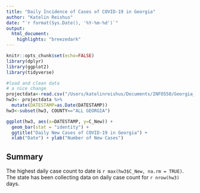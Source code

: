 ```yaml
---
title: "Daily Incidence of Cases of COVID-19 in Georgia"
author: "Katelin Reishus"
date: "`r format(Sys.Date(), '%Y-%m-%d')`"
output: 
  html_document:
    highlights: "breezedark"
---
```

<!-- Supress code chunks
-->
```r
knitr::opts_chunk$set(echo=FALSE)
library(dplyr)
library(ggplot2)
library(tidyverse)
```
```r
#load and clean data
# a nice change
projectdata<-read.csv("/Users/katelinreishus/Documents/INFO550/Georgia_COVID-19_Case_Data.csv",na.strings=c("", "NA"))
hw3<- projectdata %>%
  mutate(DATESTAMP=as.Date(DATESTAMP))
hw3<-subset(hw3, COUNTY=="ALL GEORGIA")
```
```r
ggplot(hw3, aes(x=DATESTAMP, y=C_New)) + 
  geom_bar(stat = "identity") +
  ggtitle("Daily New Cases of COVID-19 in Georgia") +
  xlab("Date") + ylab("Number of New Cases")
```

## Summary

The highest daily case count to date is `r max(hw3$C_New, na.rm = TRUE)`. The state has been collecting data on daily case count for `r nrow(hw3)` days. 

<!--
Render html file Rscript -e "rmarkdown::render('HW3.rmd')"

Participation grades:
Andrea Cool: 1
Anqi Dai: 1
-->
